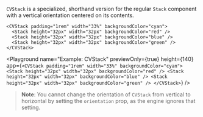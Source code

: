 `CVStack` is a specialized, shorthand version for the regular `Stack` component with a vertical orientation centered on its contents.

```ueml copy
<CVStack padding="1rem" width="33%" backgroundColor="cyan">
  <Stack height="32px" width="32px" backgroundColor="red" />
  <Stack height="32px" width="32px" backgroundColor="blue" />
  <Stack height="32px" width="32px" backgroundColor="green" />
</CVStack>
```

<Playground
  name="Example: CVStack"
  previewOnly={true}
  height={140}
  app={`
    <CVStack padding="1rem" width="33%" backgroundColor="cyan">
      <Stack height="32px" width="32px" backgroundColor="red" />
      <Stack height="32px" width="32px" backgroundColor="blue" />
      <Stack height="32px" width="32px" backgroundColor="green" />
    </CVStack>
  `}
/>

> **Note**: You cannot change the orientation of `CVStack` from vertical to horizontal by setting the `orientation` prop, as the engine ignores that setting.
